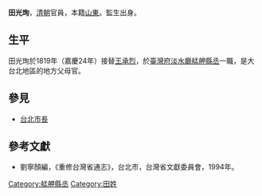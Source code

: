 '''田光珣'''，[[清朝|清朝]]官員，本籍[[山東|山東]]。監生出身。

== 生平 ==
田光珣於1819年（嘉慶24年）接替[[王承烈|王承烈]]，於[[臺灣府淡水廳艋舺縣丞|臺灣府淡水廳艋舺縣丞]]一職，是大台北地區的地方父母官。

==參見==
*[[台北市長|台北市長]]

==參考文獻==
*劉寧顏編，《重修台灣省通志》，台北市，台灣省文獻委員會，1994年。

{{start box}}
{{s-off}}
{{s-before|[[王承烈|王承烈]]}}
{{s-title|[[艋舺|艋舺]][[縣丞|縣丞]]|1819年上任}}
{{s-after|[[王承烈|王承烈]]}}
{{end box}}

[[Category:艋舺縣丞|Category:艋舺縣丞]]
[[Category:田姓|Category:田姓]]